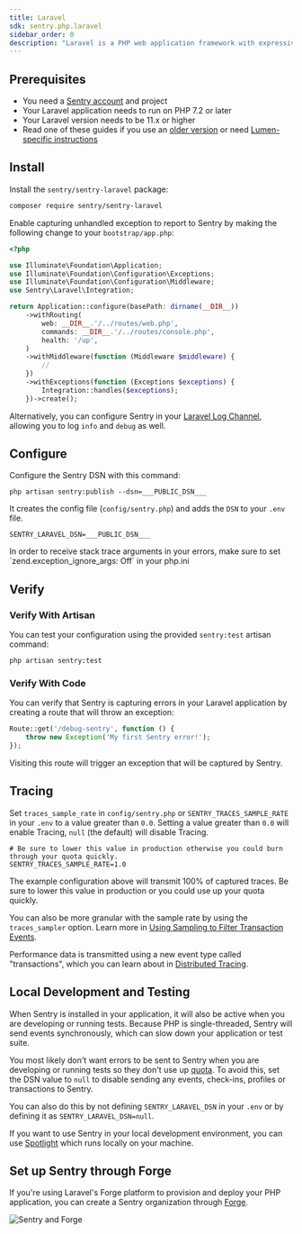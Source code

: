 ```yaml
---
title: Laravel
sdk: sentry.php.laravel
sidebar_order: 0
description: "Laravel is a PHP web application framework with expressive, elegant syntax. Learn how to set it up with Sentry."
---
```


## Prerequisites

* You need a [Sentry account](https://sentry.io/signup/) and project
* Your Laravel application needs to run on PHP 7.2 or later
* Your Laravel version needs to be 11.x or higher
* Read one of these guides if you use an [older version](/platforms/php/guides/laravel/other-versions/) or need [Lumen-specific instructions](/platforms/php/guides/laravel/other-versions/lumen/)

## Install

Install the `sentry/sentry-laravel` package:

```bash
composer require sentry/sentry-laravel
```

Enable capturing unhandled exception to report to Sentry by making the following change to your `bootstrap/app.php`:

```php {filename:bootstrap/app.php}
<?php

use Illuminate\Foundation\Application;
use Illuminate\Foundation\Configuration\Exceptions;
use Illuminate\Foundation\Configuration\Middleware;
use Sentry\Laravel\Integration;

return Application::configure(basePath: dirname(__DIR__))
    ->withRouting(
        web: __DIR__.'/../routes/web.php',
        commands: __DIR__.'/../routes/console.php',
        health: '/up',
    )
    ->withMiddleware(function (Middleware $middleware) {
        //
    })
    ->withExceptions(function (Exceptions $exceptions) {
        Integration::handles($exceptions);
    })->create();
```

Alternatively, you can configure Sentry in your [Laravel Log Channel](usage/#log-channels), allowing you to log `info` and `debug` as well.

## Configure

Configure the Sentry DSN with this command:


```shell
php artisan sentry:publish --dsn=___PUBLIC_DSN___
```

It creates the config file (`config/sentry.php`) and adds the `DSN` to your `.env` file.


```shell {filename:.env}
SENTRY_LARAVEL_DSN=___PUBLIC_DSN___
```

<Alert level="warning">
  In order to receive stack trace arguments in your errors, make sure to set `zend.exception_ignore_args: Off` in your php.ini
</Alert>

## Verify

### Verify With Artisan

You can test your configuration using the provided `sentry:test` artisan command:

```shell
php artisan sentry:test
```

### Verify With Code

You can verify that Sentry is capturing errors in your Laravel application by creating a route that will throw an exception:

```php {filename:routes/web.php}
Route::get('/debug-sentry', function () {
    throw new Exception('My first Sentry error!');
});
```

Visiting this route will trigger an exception that will be captured by Sentry.

## Tracing

Set `traces_sample_rate` in `config/sentry.php` or `SENTRY_TRACES_SAMPLE_RATE` in your `.env` to a value greater than `0.0`. Setting a value greater than `0.0` will enable Tracing, `null` (the default) will disable Tracing.

```shell {filename:.env}
# Be sure to lower this value in production otherwise you could burn through your quota quickly.
SENTRY_TRACES_SAMPLE_RATE=1.0
```

The example configuration above will transmit 100% of captured traces. Be sure to lower this value in production or you could use up your quota quickly.

You can also be more granular with the sample rate by using the `traces_sampler` option. Learn more in [Using Sampling to Filter Transaction Events](configuration/filtering/#using-sampling-to-filter-transaction-events).

Performance data is transmitted using a new event type called "transactions", which you can learn about in [Distributed Tracing](/product/sentry-basics/tracing/distributed-tracing/#traces-transactions-and-spans).

## Local Development and Testing

When Sentry is installed in your application, it will also be active when you are developing or running tests. Because PHP is single-threaded, Sentry will send events synchronously, which can slow down your application or test suite.

You most likely don't want errors to be sent to Sentry when you are developing or running tests so they don't use up [quota](/pricing/quotas/). To avoid this, set the DSN value to `null` to disable sending any events, check-ins, profiles or transactions to Sentry.

You can also do this by not defining `SENTRY_LARAVEL_DSN` in your `.env` or by defining it as `SENTRY_LARAVEL_DSN=null`.

If you want to use Sentry in your local development environment, you can use [Spotlight](https://spotlightjs.com/) which runs locally on your machine.

## Set up Sentry through Forge

If you're using Laravel's Forge platform to provision and deploy your PHP application, you can create a Sentry organization through [Forge](https://forge.laravel.com/docs/integrations/sentry.html).

![Sentry and Forge](./img/forge-sentry.png)
